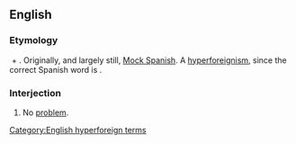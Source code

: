 ==English==
{{wikipedia}}

===Etymology===
{{m|en|no problem}} + {{m|en|-o}}. Originally, and largely still, [[w:Mock Spanish|Mock Spanish]]. A [[hyperforeignism]], since the correct Spanish word is {{m|es|problema||problem}}.

===Interjection===
{{en-interj}}

# {{lb|en|informal}} No [[problem]].

[[Category:English hyperforeign terms]]